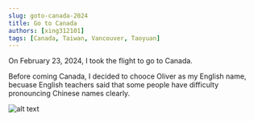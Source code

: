 ```yaml
---
slug: goto-canada-2024
title: Go to Canada
authors: [xing312101]
tags: [Canada, Taiwan, Vancouver, Taoyuan]
---
```


On February 23, 2024, I took the flight to go to Canada.

Before coming Canada, I decided to chooce Oliver as my English name, becuase English teachers said that some people have difficulty pronouncing Chinese names clearly.

![alt text](/img/2024/20240323_flight_ticket.jpeg "20240323_flight_ticket")








